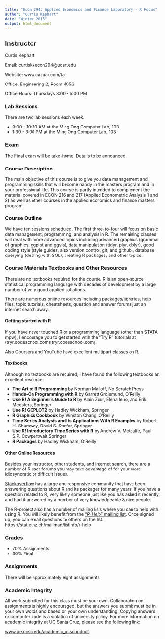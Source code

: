 ```yaml
---
title: "Econ 294: Applied Economics and Finance Laboratory - R Focus"
author: "Curtis Kephart"
date: "Winter 2015"
output: html_document
---
```



## Instructor

Curtis Kephart

Email: curtisk+econ294@ucsc.edu

Website: www.cazaar.com/ta

Office: Engineering 2, Room 405G

Office Hours: Thursdays 3:00 - 5:00 PM


### Lab Sessions

There are two lab sessions each week. 

- 9:00 - 10:30 AM at the Ming Ong Computer Lab, 103
- 1:30 -  3:00 PM at the Ming Ong Computer Lab, 103



### Exam 

The Final exam will be take-home. Details to be announced. 

### Course Description 

The main objective of this course is to give you data management and programming
skills that will become handy in the masters program and in your professional life. This
course is partly intended to complement the material covered in ECON 216 and 217
(Applied Econometric Analysis 1 and 2) as well as other courses in the applied economics and finance masters program.

### Course Outline

We have ten sessions scheduled. The first three-to-four will focus on basic data management, programming, and analysis in R. The remaining classes will deal with more advanced topics including advanced graphics (grammar of graphics, ggplot and ggvis), data manipulation (tidyr, plyr, dplyr), good coding style (style guides, also version control, git, and github), database querying (dealing with SQL), creating R packages, and other topics. 

### Course Materials Textbooks and Other Resources 

There are no textbooks required for the course. 
R is an open-source statistical programming language with decades of development by a large number of very good applied satiations.

There are numerous online resources including packages/libraries, help files, topic tutorials, cheatsheets, question and answer forums just an internet search away. 


#### Getting started with R

If you have never touched R or a programming language (other than STATA mpw), I encourage you to get started wtih the "Try R" tutorials at (tryr.codeschool.com)[tryr.codeschool.com]. 

Also Coursera and YouTube have excellent multipart classes on R. 


#### Textbooks

Although no textbooks are required, I have found the following textbooks an excellent resource: 

- **The Art of R Programming** by Norman Matloff, No Scratch Press
- **Hands-On Programming with R** by Garrett Grolemund, O'Reilly
- **Use R! A Beginner’s Guide to R** by Alain Zuur, Elena Ieno, and Erik Meesters, Springer
- **Use R! GGPLOT2** by Hadley Wickham, Springer
- **R Graphics Cookbook** by Winston Chang, O'Reilly
- **Time Series Analysis and Its Applications With R Examples** by Robert H. Shumway, David S. Stoffer, Springer
- **Use R! Introductory Time Series with R** by Andrew V. Metcalfe, Paul S.P. Cowpertwait Springer
- **R Packages** by Hadley Wickham, O'Reilly

#### Other Online Resources

Besides your instructor, other students, and internet search, there are a number of R user forums you may take advantage of for your more idiosyncratic or difficult issues. 

[Stackoverflow](http://stackoverflow.com/questions/tagged/r) has a large and responsive community that have been answering questions about R and its packages for many years. If you have a question related to R, very likely someone just like you has asked it recently, and had it answered by a number of very knowledgeable  & nice people. 

The R-project also has a number of mailing lists where you can to help with using R. You will likely benefit from the ["*R-Help*" mailing list](https://stat.ethz.ch/mailman/listinfo/r-help). Once signed up, you can email questions to others on the list. https://stat.ethz.ch/mailman/listinfo/r-help


### Grades

- 70% Assignments
- 30% Final 


### Assignments

There will be approximately eight assignments. 

### Academic Integrity

All work submitted for this class must be your own. Collaboration on assignments is
highly encouraged, but the answers you submit must be in your own words and based on
your own understanding. Copying answers or computer code is a violation of university
policy. For more information on academic integrity at UC Santa Cruz, please see the
following link:

[www.ue.ucsc.edu/academic_misconduct](https://www.ue.ucsc.edu/academic_misconduct).










